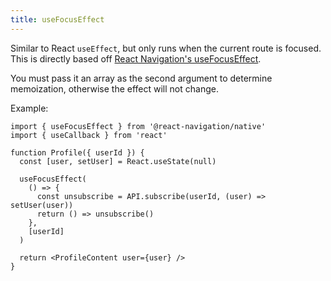 ```yaml
---
title: useFocusEffect
---
```


Similar to React `useEffect`, but only runs when the current route is focused. This is directly based off [React Navigation's useFocusEffect](https://reactnavigation.org/docs/use-focus-effect/).

You must pass it an array as the second argument to determine memoization, otherwise the effect will not change.

Example:

```tsx
import { useFocusEffect } from '@react-navigation/native'
import { useCallback } from 'react'

function Profile({ userId }) {
  const [user, setUser] = React.useState(null)

  useFocusEffect(
    () => {
      const unsubscribe = API.subscribe(userId, (user) => setUser(user))
      return () => unsubscribe()
    },
    [userId]
  )

  return <ProfileContent user={user} />
}
```
